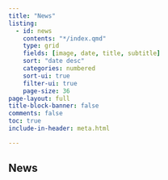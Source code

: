 ```yaml
---
title: "News"
listing:
  - id: news
    contents: "*/index.qmd"
    type: grid
    fields: [image, date, title, subtitle]
    sort: "date desc"
    categories: numbered
    sort-ui: true
    filter-ui: true
    page-size: 36
page-layout: full
title-block-banner: false
comments: false
toc: true
include-in-header: meta.html

---
```


## News

::: {#news}
:::

